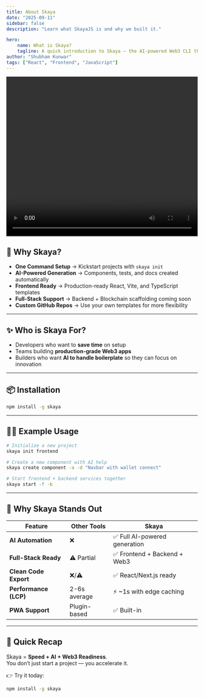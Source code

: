 ```yaml
---
title: About Skaya
date: "2025-09-11"
sidebar: false
description: "Learn what SkayaJS is and why we built it."

hero:
    name: What is Skaya?
    tagline: A quick introduction to Skaya — the AI-powered Web3 CLI that helps you scaffold, generate, and scale full-stack blockchain projects with ease.
author: "Shubham Kunwar"
tags: ["React", "Frontend", "JavaScript"]
---
```


<video width="100%" height="420" controls >
  <source src="/blogs/videos/whatIsSkaya.mp4" type="video/mp4"/>
  Your browser does not support the video tag.
</video>

## 🔑 Why Skaya?

- **One Command Setup** → Kickstart projects with `skaya init`
- **AI-Powered Generation** → Components, tests, and docs created automatically
- **Frontend Ready** → Production-ready React, Vite, and TypeScript templates
- **Full-Stack Support** → Backend + Blockchain scaffolding coming soon
- **Custom GitHub Repos** → Use your own templates for more flexibility

---

## ✨ Who is Skaya For?

- Developers who want to **save time** on setup  
- Teams building **production-grade Web3 apps**  
- Builders who want **AI to handle boilerplate** so they can focus on innovation  

---

## 📦 Installation

```bash
npm install -g skaya
```

---

## 🧑‍💻 Example Usage

```bash
# Initialize a new project
skaya init frontend

# Create a new component with AI help
skaya create component -a -d "Navbar with wallet connect"

# Start frontend + backend services together
skaya start -f -b
```

---

## 🚀 Why Skaya Stands Out

| Feature                 | Other Tools         | **Skaya** |
| ----------------------- | ------------------ | ----------------------------- |
| **AI Automation**       | ❌                 | ✅ Full AI-powered generation |
| **Full-Stack Ready**    | ⚠️ Partial         | ✅ Frontend + Backend + Web3 |
| **Clean Code Export**   | ❌/⚠️             | ✅ React/Next.js ready        |
| **Performance (LCP)**   | 2-6s average       | ⚡ ~1s with edge caching      |
| **PWA Support**         | Plugin-based       | ✅ Built-in                  |

---

## 📍 Quick Recap

Skaya = **Speed + AI + Web3 Readiness**.  
You don’t just start a project — you accelerate it.  

👉 Try it today: 
```bash
npm install -g skaya
```
